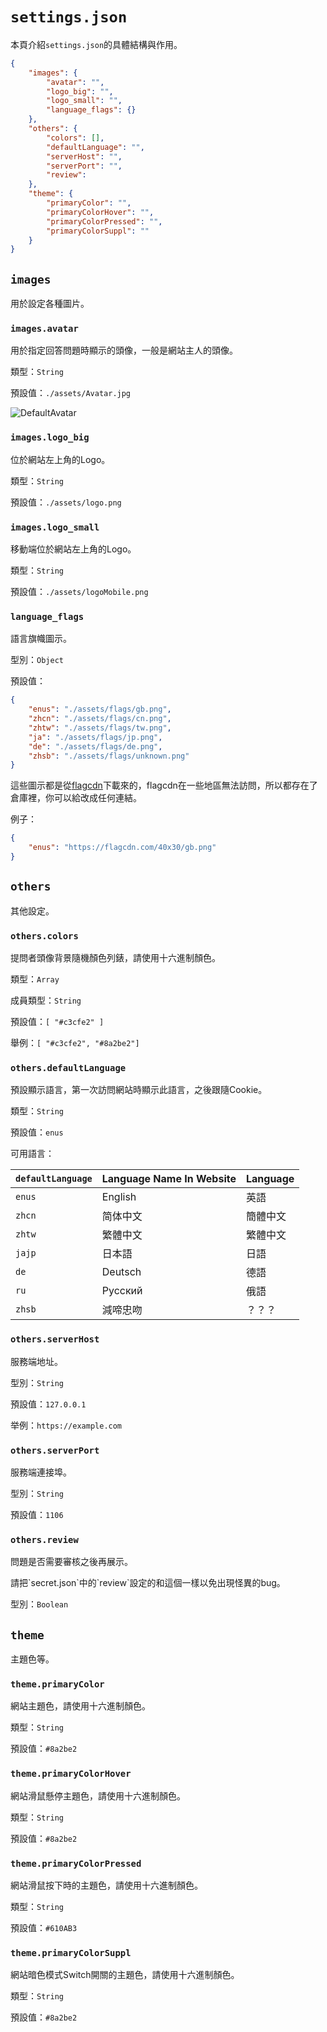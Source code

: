 
# `settings.json`

本頁介紹`settings.json`的具體結構與作用。

```json filename="settings.json" copy
{
    "images": {
        "avatar": "",
        "logo_big": "",
        "logo_small": "",
        "language_flags": {}
    },
    "others": {
        "colors": [],
        "defaultLanguage": "",
        "serverHost": "",
        "serverPort": "",
        "review": 
    },
    "theme": {
        "primaryColor": "",
        "primaryColorHover": "",
        "primaryColorPressed": "",
        "primaryColorSuppl": ""
    }
}
```

## `images`

用於設定各種圖片。

### `images.avatar`

用於指定回答問題時顯示的頭像，一般是網站主人的頭像。

類型：`String`

預設值：`./assets/Avatar.jpg`

![DefaultAvatar](../images/Avatar.jpg)

### `images.logo_big`

位於網站左上角的Logo。

類型：`String`

預設值：`./assets/logo.png`

### `images.logo_small`

移動端位於網站左上角的Logo。

類型：`String`

預設值：`./assets/logoMobile.png`

### `language_flags`

語言旗幟圖示。

型別：`Object`

預設值：

``` json
{
    "enus": "./assets/flags/gb.png",
    "zhcn": "./assets/flags/cn.png",
    "zhtw": "./assets/flags/tw.png",
    "ja": "./assets/flags/jp.png",
    "de": "./assets/flags/de.png",
    "zhsb": "./assets/flags/unknown.png"
}
```

這些圖示都是從[flagcdn](https://flagcdn.com/)下載來的，flagcdn在一些地區無法訪問，所以都存在了倉庫裡，你可以給改成任何連結。

例子：

``` json
{
    "enus": "https://flagcdn.com/40x30/gb.png"
}
```

## `others`

其他設定。

### `others.colors`

提問者頭像背景隨機顏色列錶，請使用十六進制顏色。

類型：`Array`

成員類型：`String`

預設值：`[ "#c3cfe2" ]`

舉例：`[ "#c3cfe2", "#8a2be2"]`

### `others.defaultLanguage`

預設顯示語言，第一次訪問網站時顯示此語言，之後跟隨Cookie。

類型：`String`

預設值：`enus`

可用語言：

| `defaultLanguage`           | Language Name In Website | Language    |
| --------------------------- | ------------------------ | ----------- |
| `enus`                      | English                  | 英語        |
| `zhcn`                      | 简体中文                  | 簡體中文    |
| `zhtw`                      | 繁體中文                  | 繁體中文    |
| `jajp`                      | 日本語                    | 日語        |
| `de`                        | Deutsch                  | 德語        |
| `ru`                        | Русский                  | 俄語        |
| `zhsb`                      | 減啼忠吻                  | ？？？      |

### `others.serverHost`

服務端地址。

型別：`String`

預設值：`127.0.0.1`

举例：`https://example.com`

### `others.serverPort`

服務端連接埠。

型別：`String`

預設值：`1106`

### `others.review`

問題是否需要審核之後再展示。
 
<Callout type="warning" emoji="⚠️">
  請把`secret.json`中的`review`設定的和這個一樣以免出現怪異的bug。
</Callout>

型別：`Boolean`

## `theme`

主題色等。

### `theme.primaryColor`

網站主題色，請使用十六進制顏色。

類型：`String`

預設值：`#8a2be2`

### `theme.primaryColorHover`

網站滑鼠懸停主題色，請使用十六進制顏色。

類型：`String`

預設值：`#8a2be2`

### `theme.primaryColorPressed`

網站滑鼠按下時的主題色，請使用十六進制顏色。

類型：`String`

預設值：`#610AB3`

### `theme.primaryColorSuppl`

網站暗色模式Switch開關的主題色，請使用十六進制顏色。

類型：`String`

預設值：`#8a2be2`